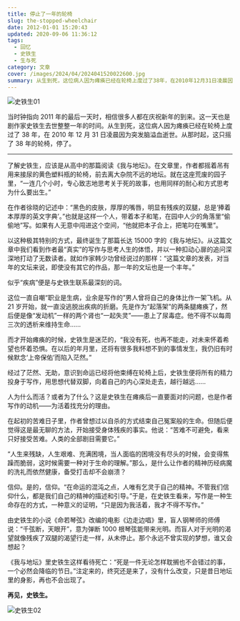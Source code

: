 ```yaml
---
title: 停止了一年的轮椅
slug: the-stopped-wheelchair
date: 2012-01-01 15:20:43
updated: 2020-09-06 11:36:12
tags:
  - 回忆
  - 史铁生
  - 生与死
category: 文章
cover: /images/2024/04/2024041520022600.jpg
summary: 从生到死，这位病人因为瘫痪已经在轮椅上度过了38年，在2010年12月31日凌晨因为突发脑溢血逝世。从那时起，这只摇了38年的轮椅，停了。
---
```


![史铁生01](/images/2024/04/2024041520054100.jpg)

<NeteasePlayer id={28285910} />

当时钟指向 2011 年的最后一天时，相信很多人都在庆祝新年的到来。这一天也是剧作家史铁生去世整整一年的时间。从生到死，这位病人因为瘫痪已经在轮椅上度过了 38 年，在 2010 年 12 月 31 日凌晨因为突发脑溢血逝世。从那时起，这只摇了 38 年的轮椅，停了。

---

了解史铁生，应该是从高中的那篇阅读《我与地坛》。在文章里，作者都摇着吊有用来接尿的黄色塑料瓶的轮椅，前去离大杂院不远的地坛。就在这座荒废的园子里，“一连几个小时，专心致志地思考关于死的故事，也用同样的耐心和方式思考为什么要出生。”

在作者徐晓的记述中：“黑色的皮肤，厚厚的嘴唇，明显有残疾的双腿，总是‘捧着本厚厚的英文字典’。”也就是这样一个人，带着本子和笔，在园中人少的角落里“偷偷地”写。如果有人无意中闯进这个空间，“他就把本子合上，把笔叼在嘴里”。

以这种极其特别的方式，最终诞生了那篇长达 15000 字的《我与地坛》。从这篇文章中我们看到作者最“真实”的写作与思考人生的体悟，并以一种扣动心扉的追问深深地打动了无数读者。就如作家韩少功曾经说过的那样：“这篇文章的发表，对当年的文坛来说，即使没有其它的作品，那一年的文坛也是一个丰年。”

似乎“疾病”便是与史铁生联系最深刻的词。

这位一直自嘲“职业是生病，业余是写作的”男人曾将自己的身体比作一架飞机。从 21 岁开始，就一直没逃脱出疾病的折磨。先是作为“起落架”的两条腿瘫痪了，然后便是像“发动机”一样的两个肾也“一起失灵”——患上了尿毒症。他不得不以每周三次的透析来维持生命……

而才开始瘫痪的时候，史铁生是迷茫的，“我没有死，也再不能走，对未来怀着希望也怀着恐惧。在以后的年月里，还将有很多我料想不到的事情发生，我仍旧有时候默念‘上帝保佑’而陷入茫然。”

经过了茫然、无助，意识到命运已经将他束缚在轮椅上后，史铁生便将所有的精力投身于写作，用思想代替双脚，向着自己的内心深处走去，越行越远……

人为什么而活？或者为了什么？这是史铁生在瘫痪后一直要面对的问题，也是作者写作的动机——为活着找充分的理由。

在起初的苦难日子里，作者曾想过以自杀的方式结束自己冤案般的生命。但随后便觉得这是最无聊的方法，开始接受身体残疾的事实。他说：“苦难不可避免，看来只好接受苦难。人类的全部剧目需要它。”

“人生来残缺，人生艰难、充满困境，当人面临的困境没有尽头的时候，会变得焦躁而脆弱，这时候需要一种对于生命的理解。”那么，是什么让作者的精神历经病魔的洗礼而依然健康，备受打击却不会崩溃？

信仰。是的，信仰。“在命运的混沌之点，人唯有乞灵于自己的精神。不管我们信仰什么，都是我们自己的精神的描述和引导。”于是，在史铁生看来，写作是一种生命存在的方式，一种意义的证明，“只是因为我活着，我才不得不写作。”

由史铁生的小说《命若琴弦》改编的电影《边走边唱》里，盲人钢琴师的师傅说：“千弦断，天眼开”，意为弹断 1000 根琴弦能带来光明。而盲人对于光明的渴望就像残疾了双腿的渴望行走一样，从未停止。那个永远不曾实现的梦想，谁又会想起？

《我与地坛》里史铁生这样看待死亡：“死是一件无论怎样耽搁也不会错过的事，一个必然会降临的节日。”注定来的，终究还是来了，没有什么改变，只是昔日地坛里的身影，再也不会出现了。

**再见，史铁生。**

![史铁生02](/images/2024/04/2024041520111500.jpg)
